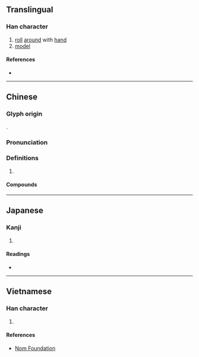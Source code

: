 {{also|抟}}
{{character info/new}}
==Translingual==

===Han character===
{{Han char|rn=64|rad=手|as=11|sn=14|four=55043|canj=QJII|ids=⿰扌專}}

# [[roll]] [[around]] with [[hand]]
# [[model]]

====References====
* {{Han ref|kx=0452.030|dkj=12642|dj=0802.070|hdz=31942.110|uh=6476|ud=25718|bh=E1DE|bd=57822}}

----

==Chinese==
{{zh-forms|s=抟}}

===Glyph origin===
{{Han etym}}
{{Han compound|手|專|c1=s|c2=p|t1=hand|ls=psc}}.

===Pronunciation===
{{zh-pron
|m=tuán
|c=tyun4
|mc=y
|oc=y
|cat=
}}

===Definitions===
{{zh-hanzi}}

# {{rfdef|zh}}

====Compounds====
{{zh-der|弄月摶風|搓粉摶朱|摶搦|摶摶|摶擊掀發|摶柱乘梁|摶沙|摶沙作飯|摶沙嚼蠟|摶砂弄汞|摶砂煉汞|摶風|摶風板|摶飯|摶香弄粉|陳摶|鵬摶}}

----

==Japanese==

===Kanji===
{{ja-kanji|grade=|rs=手11}}

# {{defn|lang=ja|sort=手11}}

====Readings====
* {{ja-readings
|goon=だん
|kanon=たん
|on=せん
|kun=まる-い
}}

----

==Vietnamese==

===Han character===
{{vi-hantu|rs=手11|đoàn}}

# {{defn|lang=vi|sort=手11}}

====References====
* [http://nomfoundation.org/common/nom_details.php?codepoint=6476 Nom Foundation]